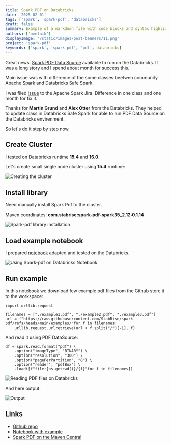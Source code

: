 ```yaml
---
title: Spark PDF on Databricks
date: '2025-02-01'
tags: ['spark', 'spark-pdf', 'databricks']
draft: false
summary: Example of a markdown file with code blocks and syntax highlighting
authors: ['nmelnik']
displayImage: '/static/images/post-banners/11.png'
project: 'spark-pdf'
keywords: ['spark', 'spark pdf', 'pdf', databricks]
---
```


Great news. [Spark PDF Data Source](https://stabrise.com/spark-pdf/) available to run on the Databricks.
It was a long story and I spend about month for success this.

Main issue was with difference of the some classes beetwen community Apache Spark and Databricks Safe Spark.

I was filed [issue](https://issues.apache.org/jira/browse/SPARK-50476) to the Apache Spark Jira. Difference in one class and one month for fix it.

Thanks for **Martin Grund** and **Alex Otter** from the Databricks. They helped to update class in Databricks Safe Spark for able to run PDF Data Source on the Databricks envirenment.

So let's do it step by step now.

## Create Cluster

I tested on Databricks runtime **15.4** and **16.0**.

Let's create small single node cluster using **15.4** runtime:

![Creating the cluster](/static/images/blog/spark-pdf/on-databricks/img1.webp)

## Install library

Need manually install Spark Pdf to the cluster.

Maven coordinates: **com.stabrise:spark-pdf-spark35_2.12:0.1.14**

![Spark-pdf library installation](/static/images/blog/spark-pdf/on-databricks/img2.webp)

## Load example notebook

I prepared [notebook](https://github.com/StabRise/spark-pdf/blob/main/examples/PdfDataSourceDatabricks.ipynb) adapted and tested on the Databricks.

![Using Spark-pdf on Databricks Notebook](/static/images/blog/spark-pdf/on-databricks/img3.webp)

## Run example

In this notebook we download few example pdf files from the Github store it to the workspace:

```python:Python
import urllib.request

filenames = ["./example1.pdf", "./example2.pdf", "./example3.pdf"]
url = f"https://raw.githubusercontent.com/StabRise/spark-pdf/refs/heads/main/examples/"for f in filenames:
    urllib.request.urlretrieve(url + f.split("/")[-1], f)
```

And read it using PDF DataSource:

```python:Python
df = spark.read.format("pdf") \
    .option("imageType", "BINARY") \
    .option("resolution", "300") \
    .option("pagePerPartition", "8") \
    .option("reader", "pdfBox") \
    .load([f"file:{os.getcwd()}/{f}"for f in filenames])
```

![Reading PDF files on Databricks](/static/images/blog/spark-pdf/on-databricks/img4.webp)

And here output:

![Output](/static/images/blog/spark-pdf/on-databricks/img5.webp)

## Links
 - [Github repo](https://github.com/StabRise/spark-pdf/tree/main)
 - [Notebook with example](https://github.com/StabRise/spark-pdf/blob/main/examples/PdfDataSourceDatabricks.ipynb)
 - [Spark PDF on the Maven Central](https://central.sonatype.com/artifact/com.stabrise/spark-pdf-spark35_2.12)